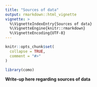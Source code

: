 ```yaml
---
title: "Sources of data"
output: rmarkdown::html_vignette
vignette: >
  %\VignetteIndexEntry{Sources of data}
  %\VignetteEngine{knitr::rmarkdown}
  %\VignetteEncoding{UTF-8}
---
```


```r
knitr::opts_chunk$set(
  collapse = TRUE,
  comment = "#>"
)
```

```r
library(como)
```

**Write-up here regarding sources of data**
